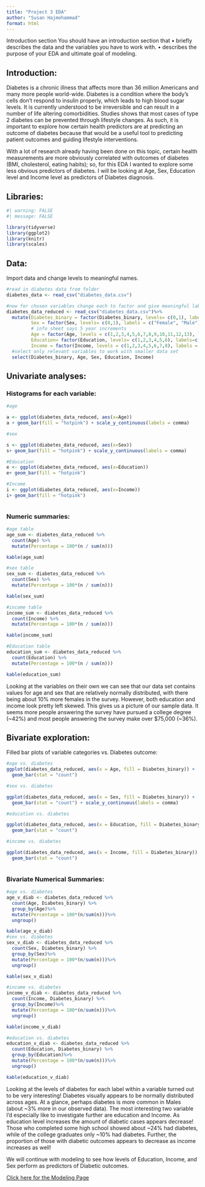 ```yaml
---
title: "Project 3 EDA"
author: "Susan Hajmohammad"
format: html
---
```

  
Introduction section
You should have an introduction section that
• briefly describes the data and the variables you have to work with.
• describes the purpose of your EDA and ultimate goal of modeling.

## Introduction: 

Diabetes is a chronic illness that affects more than 36 million Americans and many more people world-wide.  Diabetes is a condition where the body’s cells don't respond to insulin properly, which leads to high blood sugar levels. It is currently understood to be irreversible and can result in a number of life altering comorbidities.  Studies shows that most cases of type 2 diabetes can be prevented through lifestyle changes.  As such, it is important to explore how certain health predictors are at predicting an outcome of diabetes because that would be a useful tool to predicting patient outcomes and guiding lifestyle interventions.  

With a lot of research already having been done on this topic, certain health measurements are more obviously correlated with outcomes of diabetes (BMI, cholesterol, eating habits); so, for this EDA I wanted to explore some less obvious predictors of diabetes.  I will be looking at Age, Sex, Education level and Income level as predictors of Diabetes diagnosis.  


## Libraries: 

```r
#| warning: FALSE
#| message: FALSE

library(tidyverse)
library(ggplot2)
library(knitr)
library(scales)
```


## Data: 

Import data and change levels to meaningful names. 


```r
#read in diabetes data from folder
diabetes_data <- read_csv("diabetes_data.csv")

#now for chosen variables change each to factor and give meaningful labels for the levels
diabetes_data_reduced <- read_csv("diabetes_data.csv")%>% 
  mutate(Diabetes_binary = factor(Diabetes_binary, levels= c(0,1), labels=c("No Diabetes", "Diabetes")),
         Sex = factor(Sex, levels= c(0,1), labels = c("Female", "Male")), 
         # info sheet says 5 year increments
         Age = factor(Age, levels = c(1,2,3,4,5,6,7,8,9,10,11,12,13), labels = c("18to24", "25to29", "30to34", "35to39", "40to44", "45to49", "50to54", "55to59", "60to64", "65to69", "70to74", "75to79", "80plus")),
         Education= factor(Education, levels= c(1,2,3,4,5,6), labels=c("Never attended or only kindergarten","Elementary","Some high school", "High school graduate","Some college or technical school","College graduate")), 
         Income = factor(Income, levels = c(1,2,3,4,5,6,7,8), labels = c("< $10,000","< $15,000","< $20,000","< $25,000", "< $35,000","< $50,000","< $75,000","$75,000+")))%>%
  #select only relevant variables to work with smaller data set
  select(Diabetes_binary, Age, Sex, Education, Income)

```

## Univariate analyses:  

### Histograms for each variable: 

```r

#age 

a <- ggplot(diabetes_data_reduced, aes(x=Age))
a + geom_bar(fill = "hotpink") + scale_y_continuous(labels = comma)

#sex

s <- ggplot(diabetes_data_reduced, aes(x=Sex))
s+ geom_bar(fill = "hotpink") + scale_y_continuous(labels = comma)

#Education
e <- ggplot(diabetes_data_reduced, aes(x=Education))
e+ geom_bar(fill = "hotpink") 

#Income
i <- ggplot(diabetes_data_reduced, aes(x=Income))
i+ geom_bar(fill = "hotpink") 



```

### Numeric summaries: 
```r
#age table 
age_sum <- diabetes_data_reduced %>%
  count(Age) %>%
  mutate(Percentage = 100*(n / sum(n)))

kable(age_sum)

#sex table 
sex_sum <- diabetes_data_reduced %>%
  count(Sex) %>%
  mutate(Percentage = 100*(n / sum(n)))

kable(sex_sum)

#income table 
income_sum <- diabetes_data_reduced %>%
  count(Income) %>%
  mutate(Percentage = 100*(n / sum(n)))

kable(income_sum)

#Education table 
education_sum <- diabetes_data_reduced %>%
  count(Education) %>%
  mutate(Percentage = 100*(n / sum(n)))

kable(education_sum)
```



Looking at the variables on their own we can see that our data set contains values for age and sex that are relatively normally distributed, with there being about 10% more females in the survey.  However, both education and income look pretty left skewed. This gives us a picture of our sample data.  It seems more people answering the survey have pursued a college degree (~42%) and most people answering the survey make over $75,000  (~36%).



## Bivariate exploration: 

Filled bar plots of variable categories vs. Diabetes outcome: 


```r

#age vs. diabetes
ggplot(diabetes_data_reduced, aes(x = Age, fill = Diabetes_binary)) +
  geom_bar(stat = "count")

#sex vs. diabetes

ggplot(diabetes_data_reduced, aes(x = Sex, fill = Diabetes_binary)) +
  geom_bar(stat = "count") + scale_y_continuous(labels = comma)

#education vs. diabetes

ggplot(diabetes_data_reduced, aes(x = Education, fill = Diabetes_binary)) +
  geom_bar(stat = "count")

#income vs. diabetes

ggplot(diabetes_data_reduced, aes(x = Income, fill = Diabetes_binary)) +
  geom_bar(stat = "count")



```

### Bivariate Numerical Summaries:
```r
#age vs. diabetes
age_v_diab <- diabetes_data_reduced %>% 
  count(Age, Diabetes_binary) %>%
  group_by(Age)%>%
  mutate(Percentage = 100*(n/sum(n)))%>%
  ungroup()

kable(age_v_diab)
#sex vs. diabetes
sex_v_diab <- diabetes_data_reduced %>% 
  count(Sex, Diabetes_binary) %>%
  group_by(Sex)%>%
  mutate(Percentage = 100*(n/sum(n)))%>%
  ungroup()

kable(sex_v_diab)

#income vs. diabetes
income_v_diab <- diabetes_data_reduced %>% 
  count(Income, Diabetes_binary) %>%
  group_by(Income)%>%
  mutate(Percentage = 100*(n/sum(n)))%>%
  ungroup()

kable(income_v_diab)

#education vs. diabetes
education_v_diab <- diabetes_data_reduced %>% 
  count(Education, Diabetes_binary) %>%
  group_by(Education)%>%
  mutate(Percentage = 100*(n/sum(n)))%>%
  ungroup()

kable(education_v_diab)
```


Looking at the levels of diabetes for each label within a variable turned out to be very interesting!  Diabetes visually appears to be normally distributed across ages.  At a glance, perhaps diabetes is more common in Males (about ~3% more in our observed data).  The most interesting two variable I'd especially like to investigate further are education and Income.  As education level increases the amount of diabetic cases appears decrease! Those who completed some high school showed about ~24% had diabetes, while of the college graduates only ~10% had diabetes.  Further, the proportion of those with diabetic outcomes appears to decrease as income increases as well!  

We will continue with modeling to see how levels of Education, Income, and Sex perform as predictors of Diabetic outcomes. 


[Click here for the Modeling Page](Modeling.html)
